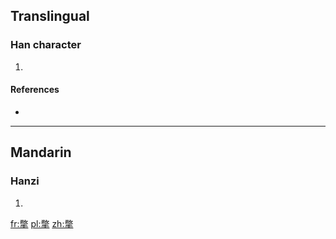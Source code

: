 ==Translingual==

===Han character===
{{Han char|rn=64|rad=手|as=12|sn=16|four=|canj=火大手 (FKQ)}}

# {{defn|Han|sort=手12}}

====References====
* {{Han ref|kx=0453.210|dkj=12677|dj=0803.040|hdz=31940.040|uh=6486|ud=25734}}

----

==Mandarin==

===Hanzi===
{{cmn-hanzi|pin=[[piē]] ([[pie1]]), [[piě]] ([[pie3]])|wg=p'ieh<sup>1</sup>, p'ieh<sup>3</sup>}}

# {{defn|lang=cmn|sort=手12}}

[[fr:撆]]
[[pl:撆]]
[[zh:撆]]